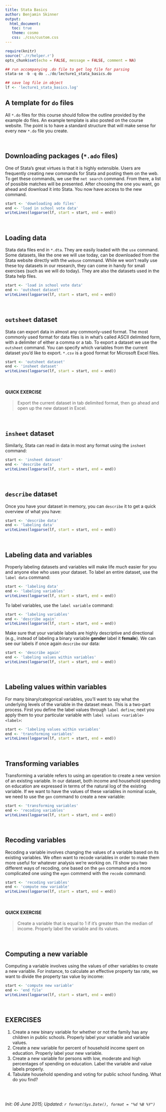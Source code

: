 ```yaml
---
title: Stata Basics
author: Benjamin Skinner
output: 
  html_document:
   toc: true
   theme: cosmo
   css: ./css/custom.css
---
```


```r
require(knitr)
source('./r/helper.r')
opts_chunk$set(echo = FALSE, message = FALSE, comment = NA)
```

```r
## run accompanying .do file to get log file for parsing
stata-se -b -q do ../do/lecture1_stata_basics.do	 
```

```r
## save log file in object
lf <- 'lecture1_stata_basics.log'
```

## A template for `do` files
All `*.do` files for this course should follow the outline provided by the
example do files. An example template is also posted on the course
website. The point is to have a standard structure that will make
sense for every new `*.do` file you create.

<br>

## Downloading packages (`*.ado` files)
One of Stata's great virtues is that it is highly extensible. Users
are frequently creating new commands for Stata and posting them on the
web. To get these commands, we use the `net search` command. From
there, a list of possible matches will be presented. After choosing
the one you want, go ahead and download it into Stata. You now have
access to the new command.


```r
start <- 'downloading ado files'
end <- 'load in school vote data'
writeLines(logparse(lf, start = start, end = end))
```

<br>

## Loading data
Stata data files end in `*.dta`. They are easily loaded with the `use`
command. Some datasets, like the one we will use today, can be
downloaded from the Stata website directly with the `webuse`
command. While we won't really use these toy datasets in our research,
they can come in handy for small exercises (such as we will do
today). They are also the datasets used in the Stata help files.


```r
start <- 'load in school vote data'
end <- 'outsheet dataset'
writeLines(logparse(lf, start = start, end = end))
```

<br>

## `outsheet` dataset
Stata can export data in almost any commonly-used format. The most commonly used
format for data files is in what's called ASCII delimited form, with a
delimiter of either a comma or a tab. To export a dataset we use the
`outsheet` command. You can specify which variables from the current dataset you'd like to
export. `*.csv` is a good format for Microsoft Excel files.

```r
start <- 'outsheet dataset'
end <- 'insheet dataset'
writeLines(logparse(lf, start = start, end = end))
```

<br>

#### QUICK EXERCISE
> Export the current dataset in tab delimited format, then go ahead and
> open up the new dataset in Excel.

<br>

## `insheet` dataset
Similarly, Stata can read in data in most any format using the
`insheet` command:

```r
start <- 'insheet dataset'
end <- 'describe data'
writeLines(logparse(lf, start = start, end = end))
```

<br>

## `describe` dataset
Once you have your dataset in memory, you can `describe` it to get a
quick overview of what you have:

```r
start <- 'describe data'
end <- 'labeling data'
writeLines(logparse(lf, start = start, end = end))
```

<br>

## Labeling data and variables
Properly labeling datasets and variables will make life *much*
easier for you and anyone else who uses your dataset. To label an
entire dataset, use the `label data` command:

```r
start <- 'labeling data'
end <- 'labeling variables'
writeLines(logparse(lf, start = start, end = end))
```

To label variables, use the `label variable` command:


```r
start <- 'labeling variables'
end <- 'describe again'
writeLines(logparse(lf, start = start, end = end))
```
Make sure that your variable labels are highly descriptive and
directional (e.g., instead of labeling a binary variable **gender**
label it **female**). We can see our labels if once again `describe`
our data:

```r
start <- 'describe again'
end <- 'labeling values within variables'
writeLines(logparse(lf, start = start, end = end))
```

<br>

## Labeling values within variables
For many binary/categorical variables, you'll want to say what the
underlying levels of the variable in the dataset mean. This is a
two-part process. First you define the label values through `label define`; next you apply
them to your particular variable with `label values <variable>
<label>`:

```r
start <- 'labeling values within variables'
end <- 'transforming variables'
writeLines(logparse(lf, start = start, end = end))
```

<br>

## Transforming variables
Transforming a variable refers to using an operation to create a new
version of an existing variable. In our dataset, both income and
household spending on education are expressed in terms of the natural log
of the existing variable. If we want to have the values of these variables in nominal scale,
we need to use the `gen` command to create a new variable:

```r
start <- 'transforming variables'
end <- 'recoding variables'
writeLines(logparse(lf, start = start, end = end))
```

<br>

## Recoding variables
Recoding a variable involves changing the values of a variable based
on its existing variables. We often want to recode variables in order
to make them more useful for whatever analysis we're working on. I'll
show you two different ways of recoding, one based on the `gen`
command and a more complicated one using the `egen` commend with the
`recode` command:

```r
start <- 'recoding variables'
end <- 'compute new variable'
writeLines(logparse(lf, start = start, end = end))
```

<br>

#### QUICK EXERCISE
> Create a variable that is equal to 1 if it's greater than the median of income. 
> Properly label the variable and its values.

<br>

## Computing a new variable
Computing a variable involves using the values of other variables to
create a new variable. For instance, to calculate an effective
property tax rate, we want to divide the property tax value by income:

```r
start <- 'compute new variable'
end <- 'end file'
writeLines(logparse(lf, start = start, end = end))
```

<br>

## EXERCISES
1. Create a new binary variable for whether or not the family has any children in public schools. Properly label your variable and variable values. 
2. Create a new variable for percent of household income spent on education. Properly label your new variable.
3. Create a new variable for persons with low, moderate and high percentages of spending on education. Label the variable and value labels properly.  
4. Tabulate household spending and voting for public school
funding. What do you find?

<br><br>

*Init: 06 June 2015; Updated: `r format(Sys.Date(), format = "%d %B %Y")`*

<br>
